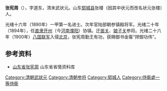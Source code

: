 {{Otheruses|other=名为张宪周的其他人物|張維新}}

'''张宪周'''（{{bd|1862年||1914年||Zhang张}}），字道东，清末武状元。山东[[郓城县|郓城县]]张楼（因其中状元而改名状元张楼）人。

光绪十六年（1890年）一甲第一名进士。次年官陆部朝参镇殿将军。光绪二十年（1894年），任[[直隶|直隶]][[开州|开州]]（今[[河南|河南]][[濮阳|濮阳]]）协镇。迁[[崮关|崮关]]、[[娘子关|娘子关]]参将。光绪二十六年（1900年）[[八国联军|八国联军]]入侵[[北京|北京]]，张宪周勤王有功，获赐御书金匾“捍御功伟”。

==参考资料==
*[https://web.archive.org/web/20131126193608/http://sd.infobase.gov.cn/bin/mse.exe?seachword= 山东省张宪周] 山东省省情资料库


{{光緒十六年庚寅恩科武殿試金榜}}
{{DEFAULTSORT:Zhang張}}
[[Category:清朝武狀元|Category:清朝武狀元]]
[[Category:清朝参将|Category:清朝参将]]
[[Category:郓城人|Category:郓城人]]
[[Category:侍衛處一等侍衛|Category:侍衛處一等侍衛]]